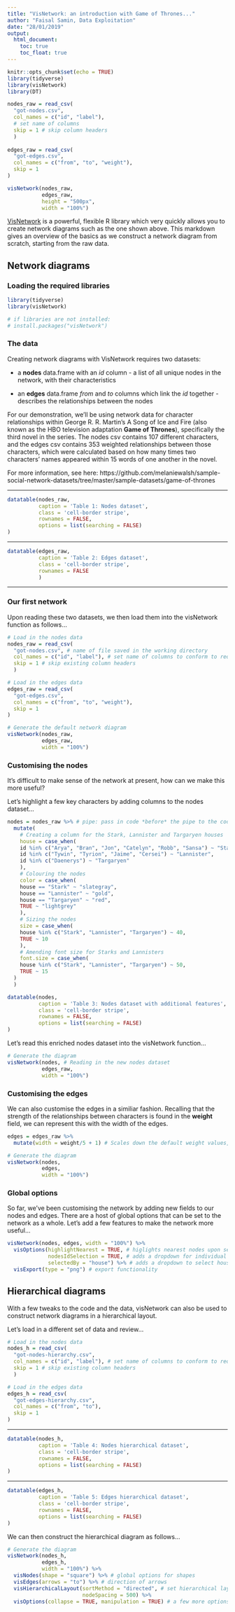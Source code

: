 ---
title: "VisNetwork: an introduction with Game of Thrones..."
author: "Faisal Samin, Data Exploitation"
date: "28/01/2019"
output: 
  html_document:
    toc: true
    toc_float: true
---

```{r setup, include=FALSE}
knitr::opts_chunk$set(echo = TRUE)
library(tidyverse)
library(visNetwork)
library(DT)
```
```{r data, include=FALSE}
nodes_raw = read_csv(
  "got-nodes.csv",
  col_names = c("id", "label"),
  # set name of columns
  skip = 1 # skip column headers
  )
  
edges_raw = read_csv(
  "got-edges.csv",
  col_names = c("from", "to", "weight"),
  skip = 1
)
```

```{r preview, echo=FALSE}
visNetwork(nodes_raw,
           edges_raw,
           height = "500px",
           width = "100%")
```


[VisNetwork](https://datastorm-open.github.io/visNetwork/) is a powerful, flexible R library which very quickly allows you to create network diagrams such as the one shown above. This markdown gives an overview of the basics as we construct a network diagram from scratch, starting from the raw data.

## Network diagrams
### Loading the required libraries 

```{r eval = FALSE}
library(tidyverse)
library(visNetwork)

# if libraries are not installed:
# install.packages("visNetwork")
```

### The data

Creating network diagrams with VisNetwork requires two datasets:

* a **nodes** data.frame with an *id* column - a list of all unique nodes in the network, with their characteristics

* an **edges** data.frame *from* and *to* columns which link the *id* together - describes the relationships between the nodes

For our demonstration, we'll be using network data for character relationships within George R. R. Martin's A Song of Ice and Fire (also known as the HBO television adaptation **Game of Thrones**), specifically the third novel in the series. The nodes csv contains 107 different characters, and the edges csv contains 353 weighted relationships between those characters, which were calculated based on how many times two characters' names appeared within 15 words of one another in the novel.  

For more information, see here: https://github.com/melaniewalsh/sample-social-network-datasets/tree/master/sample-datasets/game-of-thrones

***

```{r nodes, echo=FALSE}
datatable(nodes_raw,
          caption = 'Table 1: Nodes dataset',
          class = 'cell-border stripe',
          rownames = FALSE,
          options = list(searching = FALSE)
)
```

***

```{r edges, echo = FALSE}
datatable(edges_raw,
          caption = 'Table 2: Edges dataset',
          class = 'cell-border stripe',
          rownames = FALSE
          )
```

***

### Our first network 

Upon reading these two datasets, we then load them into the visNetwork function as follows...

```{r first_network, message=FALSE, warning=FALSE}

# Load in the nodes data
nodes_raw = read_csv(
  "got-nodes.csv", # name of file saved in the working directory
  col_names = c("id", "label"), # set name of columns to conform to requirements
  skip = 1 # skip existing column headers
  )

# Load in the edges data
edges_raw = read_csv(
  "got-edges.csv",
  col_names = c("from", "to", "weight"),
  skip = 1
)

# Generate the default network diagram
visNetwork(nodes_raw,
           edges_raw,
           width = "100%")
```

### Customising the nodes

It's difficult to make sense of the network at present, how can we make this more useful? 

Let's highlight a few key characters by adding columns to the nodes dataset... 

```{r customising_nodes, message=FALSE, warning=FALSE}
nodes = nodes_raw %>% # pipe: pass in code *before* the pipe to the code *after* the pipe
  mutate(
    # Creating a column for the Stark, Lannister and Targaryen houses
    house = case_when(
    id %in% c("Arya", "Bran", "Jon", "Catelyn", "Robb", "Sansa") ~ "Stark",
    id %in% c("Tywin", "Tyrion", "Jaime", "Cersei") ~ "Lannister",
    id %in% c("Daenerys") ~ "Targaryen"
    ),
    # Colouring the nodes
    color = case_when(
    house == "Stark" ~ "slategray",
    house == "Lannister" ~ "gold",
    house == "Targaryen" ~ "red",
    TRUE ~ "lightgrey"
    ),
    # Sizing the nodes
    size = case_when(
    house %in% c("Stark", "Lannister", "Targaryen") ~ 40,
    TRUE ~ 10
    ),
    # Amending font size for Starks and Lannisters
    font.size = case_when(
    house %in% c("Stark", "Lannister", "Targaryen") ~ 50,
    TRUE ~ 15
  )
  )
```

```{r nodes_v2, echo=FALSE}
datatable(nodes,
          caption = 'Table 3: Nodes dataset with additional features',
          class = 'cell-border stripe',
          rownames = FALSE,
          options = list(searching = FALSE)
)
```

Let's read this enriched nodes dataset into the visNetwork function...

```{r network_v2, message=FALSE, warning=FALSE}
# Generate the diagram
visNetwork(nodes, # Reading in the new nodes dataset
           edges_raw,
           width = "100%")
```

### Customising the edges

We can also customise the edges in a similiar fashion. Recalling that the strength of the relationships between characters is found in the **weight** field, we can represent this with the width of the edges.

```{r edges2, message=FALSE, warning=FALSE}
edges = edges_raw %>%
  mutate(width = weight/5 + 1) # Scales down the default weight values, + 1 for a minimum value
```

```{r network_v3, message=FALSE, warning=FALSE}
# Generate the diagram
visNetwork(nodes,
           edges,
           width = "100%")
```

### Global options 

So far, we've been customising the network by adding new fields to our nodes and edges. There are a host of global options that can be set to the network as a whole. Let's add a few features to make the network more useful...

```{r}
visNetwork(nodes, edges, width = "100%") %>% 
  visOptions(highlightNearest = TRUE, # higlights nearest nodes upon selection
             nodesIdSelection = TRUE, # adds a dropdown for individual characters
             selectedBy = "house") %>% # adds a dropdown to select houses
  visExport(type = "png") # export functionality
```

## Hierarchical diagrams

With a few tweaks to the code and the data, visNetwork can also be used to construct network diagrams in a hierarchical layout.

Let's load in a different set of data and review...

```{r hierarchical_data, message=FALSE, warning=FALSE}

# Load in the nodes data
nodes_h = read_csv(
  "got-nodes-hierarchy.csv",
  col_names = c("id", "label"), # set name of columns to conform to requirements
  skip = 1 # skip existing column headers
  )

# Load in the edges data
edges_h = read_csv(
  "got-edges-hierarchy.csv",
  col_names = c("from", "to"), 
  skip = 1
)
```

***

```{r h_nodes_data_table, echo=FALSE}
datatable(nodes_h,
          caption = 'Table 4: Nodes hierarchical dataset',
          class = 'cell-border stripe',
          rownames = FALSE,
          options = list(searching = FALSE)
)
```

***

```{r h_edges_data_table, echo=FALSE}
datatable(edges_h,
          caption = 'Table 5: Edges hierarchical dataset',
          class = 'cell-border stripe',
          rownames = FALSE,
          options = list(searching = FALSE)
)
```

We can then construct the hierarchical diagram as follows...

```{r network_hierarchical, message=FALSE, warning=FALSE}
# Generate the diagram
visNetwork(nodes_h,
           edges_h,
           width = "100%") %>%
  visNodes(shape = "square") %>% # global options for shapes
  visEdges(arrows = "to") %>% # direction of arrows
  visHierarchicalLayout(sortMethod = "directed", # set hierarchical layout
                        nodeSpacing = 500) %>%
  visOptions(collapse = TRUE, manipulation = TRUE) # a few more options
```